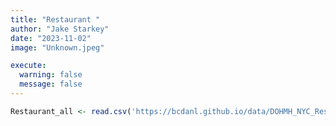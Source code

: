 ```yaml
---
title: "Restaurant "
author: "Jake Starkey"
date: "2023-11-02"
image: "Unknown.jpeg"

execute: 
  warning: false
  message: false
---
```


```r
Restaurant_all <- read.csv('https://bcdanl.github.io/data/DOHMH_NYC_Restaurant_Inspection.csv')
```

